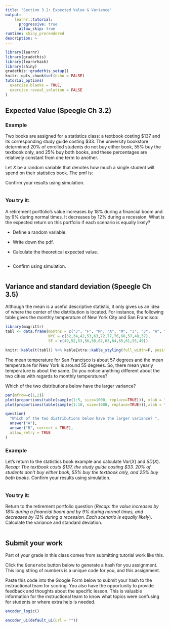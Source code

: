 ```yaml
---
title: "Section 3.2: Expected Value & Variance"
output: 
    learnr::tutorial:
      progressive: true
      allow_skip: true
runtime: shiny_prerendered
description: > 
---
```


```r
library(learnr)
library(gradethis)
library(learnrhash)
library(shiny)
gradethis::gradethis_setup()
knitr::opts_chunk$set(echo = FALSE)
tutorial_options(
  exercise.blanks = TRUE, 
  exercise.reveal_solution = FALSE
)
```


## Expected Value (Speegle Ch 3.2)

### Example

Two books are assigned for a statistics class: a textbook costing \$137 and its corresponding study guide costing \$33. The university bookstore determined 20% of enrolled students do not buy either book, 55% buy the textbook only, and 25% buy both books, and these percentages are relatively constant from one term to another.

Let $X$ be a random variable that denotes how much a single student will spend on their statistics book. The pmf is: 

Confirm your results using simulation. 

```r

```


### You try it:

A retirement portfolio's value increases by 18% during a financial boom and by 9% during normal times. It decreases by 12% during a recession. What is the expected return on this portfolio if each scenario is equally likely? 

* Define a random variable.


* Write down the pdf.


* Calculate the theoretical expected value. 

```r

```


* Confirm using simulation. 

```r

```

## Variance and standard deviation (Speegle Ch 3.5)

Although the mean is a useful descriptive statistic, it only gives us an idea of where the center of the distribution is located.  For instance, the following table gives the monthly temperature of New York City and San Francisco:

```r
library(magrittr)
tabl <- data.frame(months = c("J", "F", "M", "A", "M", "J", "J", "A", "S", "O", "N", "D"), 
                   NYC = c(32,34,42,53,63,72,77,76,68,57,48,37), 
                   SF = c(49,52,53,56,58,62,63,64,65,61,55,49))

knitr::kable(t(tabl)) %>% kableExtra::kable_styling(full_width=F, position="center", latex_options = c("striped", "hold_position"))
```

The mean temperature for San Francisco is about 57 degrees and the mean temperature for New York is around 55 degrees.  So, there mean yearly temperature is about the same.  Do you notice anything different about the two cities with regards to monthly temperatures?

Which of the two distributions below have the larger variance? 

```r
par(mfrow=c(1,2))
plot(proportions(table(sample(1:5, size=1000, replace=TRUE))), xlab = "A", ylab="probability")
plot(proportions(table(sample(1:10, size=1000, replace=TRUE))),xlab = "B", ylab="probability")
```

```r

question(
  "Which of the two distributions below have the larger variance? ",
  answer("A"),
  answer("B", correct = TRUE),
  allow_retry = TRUE
)

```

### Example

Let's return to the statistics book example and calculate $Var(X)$ and $SD(X)$. _Recap: The textbook costs \$137, the study guide costing \$33. 20% of students don't buy either book, 55% buy the textbook only, and 25% buy both books._ Confirm your results using simulation.

```r

```

### You try it:

Return to the retirement portfolio question (_Recap: the value increases by 18% during a financial boom and by 9% during normal times, and decreases by 12% during a recession. Each scenario is equally likely_). Calculate the variance and standard deviation. 

```r

```











## Submit your work

Part of your grade in this class comes from submitting tutorial work like this. 

Click the <kbd>Generate</kbd> button below to generate a hash for you assignment. This long string of numbers is a unique code for you, and this assignment. 

Paste this code into the Google Form below to submit your hash to the instructional team for scoring. You also have the opportunity to provide feedback and thoughts about the specific lesson. This is valuable information for the instructional team to know what topics were confusing for students or where extra help is needed. 

```r
encoder_logic()
```

```r
encoder_ui(default_ui(url = ""))
```

